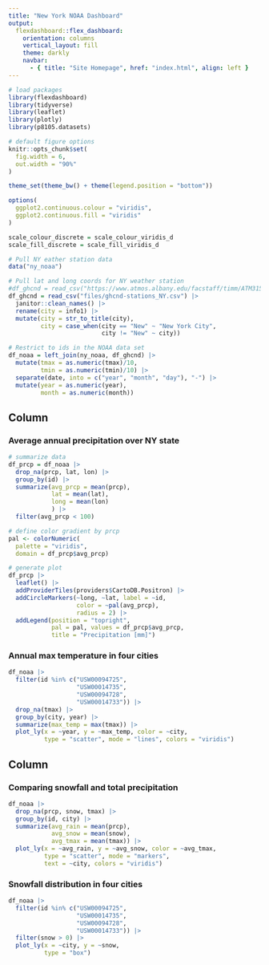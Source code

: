 ```yaml
---
title: "New York NOAA Dashboard"
output: 
  flexdashboard::flex_dashboard:
    orientation: columns
    vertical_layout: fill
    theme: darkly
    navbar:
      - { title: "Site Homepage", href: "index.html", align: left }
---
```


```r
# load packages
library(flexdashboard)
library(tidyverse)
library(leaflet)
library(plotly)
library(p8105.datasets)

# default figure options
knitr::opts_chunk$set(
  fig.width = 6,
  out.width = "90%"
)

theme_set(theme_bw() + theme(legend.position = "bottom"))

options(
  ggplot2.continuous.colour = "viridis",
  ggplot2.continuous.fill = "viridis"
)

scale_colour_discrete = scale_colour_viridis_d
scale_fill_discrete = scale_fill_viridis_d


```



```r
# Pull NY eather station data
data("ny_noaa")

# Pull lat and long coords for NY weather station
#df_ghcnd = read_csv("https://www.atmos.albany.edu/facstaff/timm/ATM315spring14/R/data/NY/ghcnd-stations_NY.csv") |> 
df_ghcnd = read_csv("files/ghcnd-stations_NY.csv") |> 
  janitor::clean_names() |> 
  rename(city = info1) |> 
  mutate(city = str_to_title(city),
         city = case_when(city == "New" ~ "New York City",
                          city != "New" ~ city))

# Restrict to ids in the NOAA data set
df_noaa = left_join(ny_noaa, df_ghcnd) |> 
  mutate(tmax = as.numeric(tmax)/10,
         tmin = as.numeric(tmin)/10) |> 
  separate(date, into = c("year", "month", "day"), "-") |> 
  mutate(year = as.numeric(year),
         month = as.numeric(month))
```

Column {data-width=600}
-----------------------------------------------------------------------

### Average annual precipitation over NY state

```r
# summarize data
df_prcp = df_noaa |> 
  drop_na(prcp, lat, lon) |> 
  group_by(id) |> 
  summarize(avg_prcp = mean(prcp),
            lat = mean(lat),
            long = mean(lon)
            ) |> 
  filter(avg_prcp < 100)

# define color gradient by prcp
pal <- colorNumeric(
  palette = "viridis",
  domain = df_prcp$avg_prcp)

# generate plot
df_prcp |> 
  leaflet() |> 
  addProviderTiles(providers$CartoDB.Positron) |> 
  addCircleMarkers(~long, ~lat, label = ~id,
                   color = ~pal(avg_prcp),
                   radius = 2) |> 
  addLegend(position = "topright",
            pal = pal, values = df_prcp$avg_prcp,
            title = "Precipitation [mm]")
```


### Annual max temperature in four cities

```r
df_noaa |> 
  filter(id %in% c("USW00094725", 
                   "USW00014735",
                   "USW00094728",
                   "USW00014733")) |> 
  drop_na(tmax) |> 
  group_by(city, year) |> 
  summarize(max_temp = max(tmax)) |> 
  plot_ly(x = ~year, y = ~max_temp, color = ~city,
          type = "scatter", mode = "lines", colors = "viridis")
```


Column {data-width=400}
-----------------------------------------------------------------------
### Comparing snowfall and total precipitation

```r
df_noaa |> 
  drop_na(prcp, snow, tmax) |> 
  group_by(id, city) |> 
  summarize(avg_rain = mean(prcp),
            avg_snow = mean(snow),
            avg_tmax = mean(tmax)) |> 
  plot_ly(x = ~avg_rain, y = ~avg_snow, color = ~avg_tmax,
          type = "scatter", mode = "markers",
          text = ~city, colors = "viridis")
```


### Snowfall distribution in four cities

```r
df_noaa |> 
  filter(id %in% c("USW00094725", 
                   "USW00014735",
                   "USW00094728",
                   "USW00014733")) |> 
  filter(snow > 0) |> 
  plot_ly(x = ~city, y = ~snow, 
          type = "box")
```



